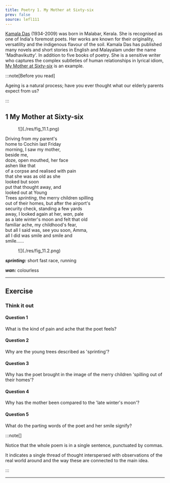 ```yaml
---
title: Poetry 1. My Mother at Sixty-six
prev: false
source: lefl111
---
```


<Card id="poet" title="About the poet">

[Kamala Das](https://en.wikipedia.org/wiki/Kamala_Surayya) (1934-2009) was born
in Malabar, Kerala. She is recognised as one of India's foremost poets. Her
works are known for their originality, versatility and the indigenous flavour of
the soil. Kamala Das has published many novels and short stories in English and
Malayalam under the name 'Madhavikutty'. In addition to five books of poetry.
She is a sensitive writer who captures the complex subtleties of human
relationships in lyrical idiom,
[My Mother at Sixty-six](https://poemotopia.com/kamala-das/my-mother-at-sixty-six/)
is an example.

</Card>

:::note[Before you read]

Ageing is a natural process; have you ever thought what our elderly parents
expect from us?

:::

## 1 My Mother at Sixty-six

<Figure halfWidth={true} invertable={true}>
![](./res/fig_11.1.png)
</Figure>

Driving from my parent's\
home to Cochin last Friday\
morning, I saw my mother,\
beside me,\
doze, open mouthed, her face\
ashen like that\
of a corpse and realised with pain\
that she was as old as she\
looked but soon\
put that thought away, and\
looked out at Young\
Trees _sprinting_, the merry children spilling\
out of their homes, but after the airport's\
security check, standing a few yards\
away, I looked again at her, _wan_, pale\
as a late winter's moon and felt that old\
familiar ache, my childhood's fear,\
but all I said was, see you soon, Amma,\
all I did was smile and smile and\
smile......

<Figure halfWidth={true} invertable={true}>
![](./res/fig_11.2.png)
</Figure>

_**sprinting:**_ short fast race, running

_**wan:**_ colourless

---

## Exercise

### Think it out

#### Question 1

What is the kind of pain and ache that the poet feels?

#### Question 2

Why are the young trees described as 'sprinting'?

#### Question 3

Why has the poet brought in the image of the merry children 'spilling out of
their homes'?

#### Question 4

Why has the mother been compared to the 'late winter's moon'?

#### Question 5

What do the parting words of the poet and her smile signify?

:::note[]

Notice that the whole poem is in a single sentence, punctuated by commas.

It indicates a single thread of thought interspersed with observations of the
real world around and the way these are connected to the main idea.

:::

---